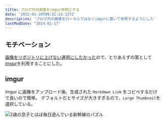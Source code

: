 ```yaml
---
title: ブログ内の画像をimgur参照にする
date: '2022-01-20T09:32:14.127Z'
description: 'ブログ内の画像をローカルではなくimgurに置いて参照するようにした'
lastModDate: "2024-01-17"
---
```


## モチベーション

[画像をリポジトリに上げない運用にしたかった](../2022-01-16)ので、とりあえずの策として[imgur](https://imgur.com/)を利用することにした。

## imgur

imgur に画像をアップロード後、生成された `Markdown Link` をコピペするだけで良いので簡単。
デフォルトだとサイズが大きすぎるので、`Large Thumbnail`を選択している。

![2歳の息子とほぼ毎日遊んでいる新幹線のパズル](https://i.imgur.com/dtg4wtFl.jpg)
